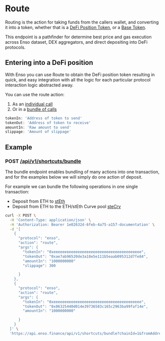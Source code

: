 # Route

Routing is the action for taking funds from the callers wallet, and converting it into a token, whether that is a [DeFi Position Token](../../concepts/tokens/defiTokens.mdx), or a [Base Token](../../concepts/tokens/baseTokens.mdx).

This endpoint is a pathfinder for determine best price and gas execution across Enso dataset, DEX aggregators, and direct depositing into DeFi protocols.

## Entering into a DeFi position

With Enso you can use Route to obtain the DeFi position token resulting in quick, and easy integration with all the logic for each particular protocol interaction logic abstracted away.

You can use the route action:

1. As an [individual call](../../router-api/introduction.mdx)
2. Or in a [bundle of calls](../../bundler-api/introduction.mdx)

```javascript
tokenIn: 'Address of token to send'
tokenOut: 'Address of token to receive'
amountIn: 'Raw amount to send'
slippage: 'Amount of slippage'
```

## Example

### POST [/api/v1/shortcuts/bundle](../introduction.mdx)

The bundle endpoint enables bundling of many actions into one transaction, and for the examples below we will simply do one action of deposit.

For example we can bundle the following operations in one single transaction:

- Deposit from ETH to [stEth](https://etherscan.io/address/0xae7ab96520de3a18e5e111b5eaab095312d7fe84)
- Deposit from ETH to the ETH/stEth Curve pool [steCrv](https://etherscan.io/address/0x06325440D014e39736583c165C2963BA99fAf14E)

```bash copy
curl -X POST \
  -H 'Content-Type: application/json' \
  -H 'Authorization: Bearer 1e02632d-6feb-4a75-a157-documentation' \
  -d '[
    {
      "protocol": "enso",
      "action": "route",
      "args": {
        "tokenIn": "0xeeeeeeeeeeeeeeeeeeeeeeeeeeeeeeeeeeeeeeee",
        "tokenOut": "0xae7ab96520de3a18e5e111b5eaab095312d7fe84",
        "amountIn": "1000000000"
        "slippage": 300

      }
    },
    {
      "protocol": "enso",
      "action": "route",
      "args": {
        "tokenIn": "0xeeeeeeeeeeeeeeeeeeeeeeeeeeeeeeeeeeeeeeee",
        "tokenOut": "0x06325440d014e39736583c165c2963ba99faf14e",
        "amountIn": "1000000000"

      }
    }
  ]' \
  'https://api.enso.finance/api/v1/shortcuts/bundle?chainId=1&fromAddress=0xd8da6bf26964af9d7eed9e03e53415d37aa96045'

```
